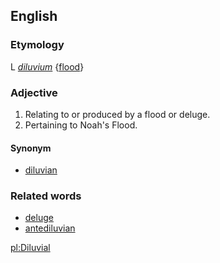 ==English==

===Etymology===
L ''[[diluvium]]'' {[[flood]]}

===Adjective===
# Relating to or produced by a flood or deluge.
# Pertaining to Noah's Flood.

====Synonym====
*[[diluvian]]

===Related words===
*[[deluge]]
*[[antediluvian]]

[[pl:Diluvial]]